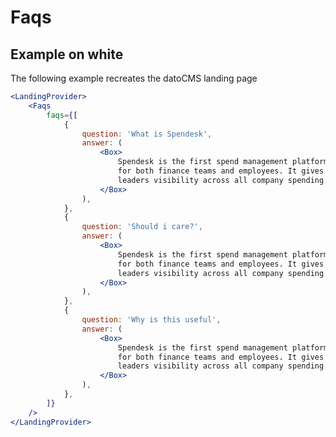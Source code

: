 
# Faqs

## Example on white

The following example recreates the datoCMS landing page

```jsx
<LandingProvider>
    <Faqs
        faqs={[
            {
                question: 'What is Spendesk',
                answer: (
                    <Box>
                        Spendesk is the first spend management platform built
                        for both finance teams and employees. It gives finance
                        leaders visibility across all company spending.
                    </Box>
                ),
            },
            {
                question: 'Should i care?',
                answer: (
                    <Box>
                        Spendesk is the first spend management platform built
                        for both finance teams and employees. It gives finance
                        leaders visibility across all company spending.
                    </Box>
                ),
            },
            {
                question: 'Why is this useful',
                answer: (
                    <Box>
                        Spendesk is the first spend management platform built
                        for both finance teams and employees. It gives finance
                        leaders visibility across all company spending.
                    </Box>
                ),
            },
        ]}
    />
</LandingProvider>
```

